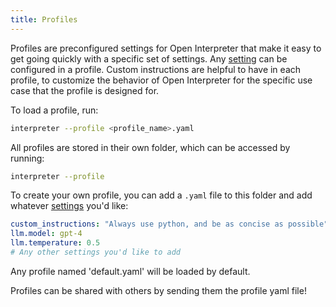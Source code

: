```yaml
---
title: Profiles
---
```


Profiles are preconfigured settings for Open Interpreter that make it easy to get going quickly with a specific set of settings. Any [setting](/docs/settings/all-settings.mdx) can be configured in a profile. Custom instructions are helpful to have in each profile, to customize the behavior of Open Interpreter for the specific use case that the profile is designed for.

To load a profile, run:

```bash
interpreter --profile <profile_name>.yaml

```

All profiles are stored in their own folder, which can be accessed by running:

```bash
interpreter --profile

```

To create your own profile, you can add a `.yaml` file to this folder and add whatever [settings](/docs/settings/all-settings.mdx) you'd like:

```yaml
custom_instructions: "Always use python, and be as concise as possible"
llm.model: gpt-4
llm.temperature: 0.5
# Any other settings you'd like to add
```

Any profile named 'default.yaml' will be loaded by default.

Profiles can be shared with others by sending them the profile yaml file!
